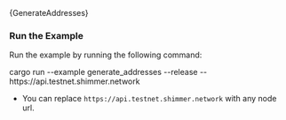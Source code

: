 
<DotEnvWarning/>

<CodeBlock className="language-rust">
    {GenerateAddresses}
</CodeBlock>

### Run the Example

Run the example by running the following command:

<CodeBlock className="language-bash">
    cargo run --example generate_addresses --release -- https://api.testnet.shimmer.network
</CodeBlock>

* You can replace `https://api.testnet.shimmer.network` with any node url.

